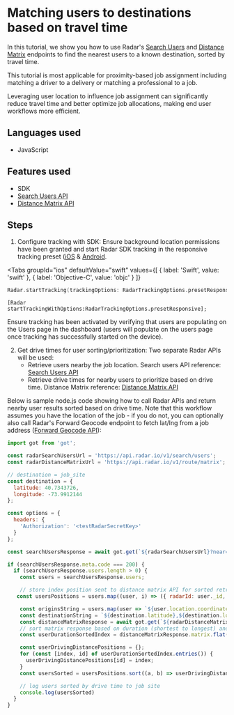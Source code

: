 # Matching users to destinations based on travel time

In this tutorial, we show you how to use Radar's [Search Users](https://radar.com/documentation/api#search-users) and [Distance Matrix](https://radar.com/documentation/api#matrix) endpoints to find the nearest users to a known destination, sorted by travel time.

This tutorial is most applicable for proximity-based job assignment including matching a driver to a delivery or matching a professional to a job.

Leveraging user location to influence job assignment can significantly reduce travel time and better optimize job allocations, making end user workflows more efficient.

## Languages used
- JavaScript

## Features used
- SDK
- [Search Users API](https://radar.com/documentation/api#search-users)
- [Distance Matrix API](https://radar.com/documentation/api#matrix)

## Steps
1. Configure tracking with SDK: Ensure background location permissions have been granted and start Radar SDK tracking in the responsive tracking preset ([iOS](https://radar.com/documentation/sdk/ios#background-tracking-for-geofencing) & [Android](https://radar.com/documentation/sdk/android#background-tracking-for-geofencing).

<Tabs
  groupId="ios"
  defaultValue="swift"
  values={[
    { label: 'Swift', value: 'swift' },
    { label: 'Objective-C', value: 'objc' }
  ]}
>
  <TabItem value="swift">

```swift
Radar.startTracking(trackingOptions: RadarTrackingOptions.presetResponsive)
```

  </TabItem>
  <TabItem value="objc">

```objc
[Radar startTrackingWithOptions:RadarTrackingOptions.presetResponsive];
```

  </TabItem>
</Tabs>

<Alert alertType="warning">
  Ensure tracking has been activated by verifying that users are populating on the Users page in the dashboard (users will populate on the users page once tracking has successfully started on the device).
</Alert>

2. Get drive times for user sorting/prioritization: Two separate Radar APIs will be used:
   - Retrieve users nearby the job location. Search users API reference: [Search Users API](https://radar.com/documentation/api#search-users)
   - Retrieve drive times for nearby users to prioritize based on drive time. Distance Matrix reference: [Distance Matrix API](https://radar.com/documentation/api#matrix)

Below is sample node.js code showing how to call Radar APIs and return nearby user results sorted based on drive time. Note that this workflow assumes you have the location of the job - if you do not, you can optionally also call Radar's Forward Geocode endpoint to fetch lat/lng from a job address ([Forward Geocode API](https://radar.com/documentation/api#forward-geocode)):

```javascript
import got from 'got';

const radarSearchUsersUrl = 'https://api.radar.io/v1/search/users';
const radarDistanceMatrixUrl = 'https://api.radar.io/v1/route/matrix';

// destination = job_site
const destination = {
  latitude: 40.7343726,
  longitude: -73.9912144
};

const options = {
  headers: {
    'Authorization': '<testRadarSecretKey>'
  }
};

const searchUsersResponse = await got.get(`${radarSearchUsersUrl}?near=${destination.latitude},${destination.longitude}&radius=10000&limit=100`, options).json()

if (searchUsersResponse.meta.code === 200) {
  if (searchUsersResponse.users.length > 0) {
    const users = searchUsersResponse.users;

    // store index position sent to distance matrix API for sorted retrieval    
   const usersPositions = users.map((user, i) => ({ radarId: user._id,  userId: user.userId, idx: i, coordinates: user.location.coordinates }))

    const originsString = users.map(user => `${user.location.coordinates[1]},${user.location.coordinates[0]}`).join("|");
    const destinationString = `${destination.latitude},${destination.longitude}`
    const distanceMatrixResponse = await got.get(`${radarDistanceMatrixUrl}?origins=${originsString}&destinations=${destinationString}&mode=car&units=imperial`, options).json()
    // sort matrix response based on duration (shortest to longest) and get index position
    const userDurationSortedIndex = distanceMatrixResponse.matrix.flat().sort((a, b) => a.duration.value - b.duration.value).map((userDuration) => userDuration.originIndex);

    const userDrivingDistancePositions = {};
    for (const [index, id] of userDurationSortedIndex.entries()) {
      userDrivingDistancePositions[id] = index;
    }
    const usersSorted = usersPositions.sort((a, b) => userDrivingDistancePositions[a.idx] - userDrivingDistancePositions[b.idx]);

    // log users sorted by drive time to job site 
    console.log(usersSorted)
  }
}
